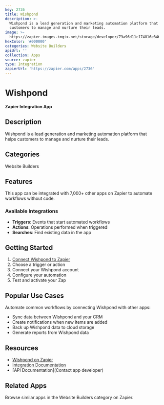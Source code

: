 ```yaml
---
key: 2736
title: Wishpond
description: >-
  Wishpond is a lead generation and marketing automation platform that helps
  customers to manage and nurture their leads.
image: >-
  https://zapier-images.imgix.net/storage/developer/73a96d11c174816e3461c7bc9b18c127_3.png?auto=format%2Ccompress&ixlib=python-3.0.0&q=50
hexColor: '#000000'
categories: Website Builders
apiUrl: ''
collection: Apps
source: zapier
type: Integration
zapierUrl: 'https://zapier.com/apps/2736'
---
```

# Wishpond

**Zapier Integration App**

## Description

Wishpond is a lead generation and marketing automation platform that helps customers to manage and nurture their leads.

## Categories

Website Builders

## Features

This app can be integrated with 7,000+ other apps on Zapier to automate workflows without code.

### Available Integrations

- **Triggers**: Events that start automated workflows
- **Actions**: Operations performed when triggered
- **Searches**: Find existing data in the app

## Getting Started

1. [Connect Wishpond to Zapier](https://zapier.com/apps/2736)
2. Choose a trigger or action
3. Connect your Wishpond account
4. Configure your automation
5. Test and activate your Zap

## Popular Use Cases

Automate common workflows by connecting Wishpond with other apps:

- Sync data between Wishpond and your CRM
- Create notifications when new items are added
- Back up Wishpond data to cloud storage
- Generate reports from Wishpond data

## Resources

- [Wishpond on Zapier](https://zapier.com/apps/2736)
- [Integration Documentation](https://zapier.com/apps/2736/integrations)
- [API Documentation](Contact app developer)

## Related Apps

Browse similar apps in the Website Builders category on Zapier.
